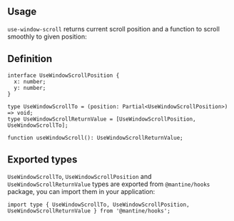 

## Usage

`use-window-scroll` returns current scroll position and a function to scroll smoothly to given position:

<Demo data={HooksDemos.useWindowScrollDemo} />

## Definition

```tsx
interface UseWindowScrollPosition {
  x: number;
  y: number;
}

type UseWindowScrollTo = (position: Partial<UseWindowScrollPosition>) => void;
type UseWindowScrollReturnValue = [UseWindowScrollPosition, UseWindowScrollTo];

function useWindowScroll(): UseWindowScrollReturnValue;
```

## Exported types

`UseWindowScrollTo`, `UseWindowScrollPosition` and `UseWindowScrollReturnValue` types are exported from `@mantine/hooks` package,
you can import them in your application:

```tsx
import type { UseWindowScrollTo, UseWindowScrollPosition, UseWindowScrollReturnValue } from '@mantine/hooks';
```
